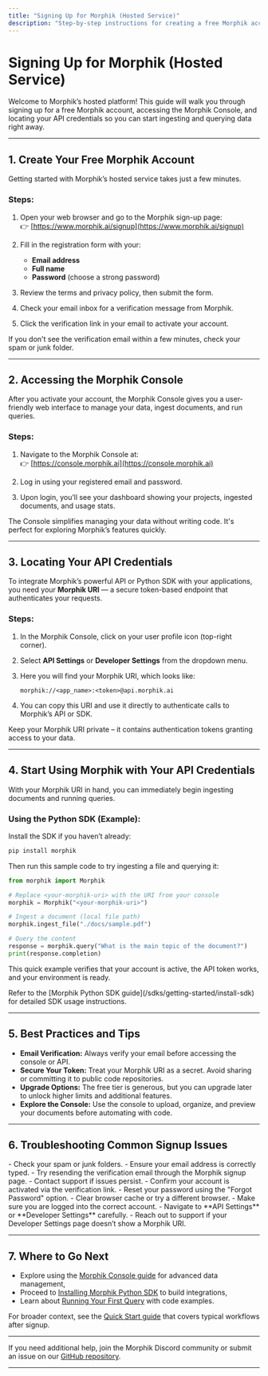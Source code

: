 ```yaml
---
title: "Signing Up for Morphik (Hosted Service)"
description: "Step-by-step instructions for creating a free Morphik account on the hosted platform. Covers sign-up, accessing the Morphik Console, and where to find your API credentials to begin ingesting data immediately."
---
```


# Signing Up for Morphik (Hosted Service)

Welcome to Morphik’s hosted platform! This guide will walk you through signing up for a free Morphik account, accessing the Morphik Console, and locating your API credentials so you can start ingesting and querying data right away.

---

## 1. Create Your Free Morphik Account

Getting started with Morphik’s hosted service takes just a few minutes.

### Steps:

1. Open your web browser and go to the Morphik sign-up page:  
   👉 [https://www.morphik.ai/signup](https://www.morphik.ai/signup)

2. Fill in the registration form with your:
   - **Email address**
   - **Full name**
   - **Password** (choose a strong password)

3. Review the terms and privacy policy, then submit the form.

4. Check your email inbox for a verification message from Morphik.

5. Click the verification link in your email to activate your account.

<Tip>
If you don't see the verification email within a few minutes, check your spam or junk folder.
</Tip>

---

## 2. Accessing the Morphik Console

After you activate your account, the Morphik Console gives you a user-friendly web interface to manage your data, ingest documents, and run queries.

### Steps:

1. Navigate to the Morphik Console at:  
   👉 [https://console.morphik.ai](https://console.morphik.ai)

2. Log in using your registered email and password.

3. Upon login, you’ll see your dashboard showing your projects, ingested documents, and usage stats.

<Note>
The Console simplifies managing your data without writing code. It's perfect for exploring Morphik’s features quickly.
</Note>

---

## 3. Locating Your API Credentials

To integrate Morphik’s powerful API or Python SDK with your applications, you need your **Morphik URI** — a secure token-based endpoint that authenticates your requests.

### Steps:

1. In the Morphik Console, click on your user profile icon (top-right corner).

2. Select **API Settings** or **Developer Settings** from the dropdown menu.

3. Here you will find your Morphik URI, which looks like:

   ```plaintext
   morphik://<app_name>:<token>@api.morphik.ai
   ```

4. You can copy this URI and use it directly to authenticate calls to Morphik’s API or SDK.

<Tip>
Keep your Morphik URI private – it contains authentication tokens granting access to your data.
</Tip>

---

## 4. Start Using Morphik with Your API Credentials

With your Morphik URI in hand, you can immediately begin ingesting documents and running queries.

### Using the Python SDK (Example):

Install the SDK if you haven’t already:

```bash
pip install morphik
```

Then run this sample code to try ingesting a file and querying it:

```python
from morphik import Morphik

# Replace <your-morphik-uri> with the URI from your console
morphik = Morphik("<your-morphik-uri>")

# Ingest a document (local file path)
morphik.ingest_file("./docs/sample.pdf")

# Query the content
response = morphik.query("What is the main topic of the document?")
print(response.completion)
```

This quick example verifies that your account is active, the API token works, and your environment is ready.

<Note>
Refer to the [Morphik Python SDK guide](/sdks/getting-started/install-sdk) for detailed SDK usage instructions.
</Note>

---

## 5. Best Practices and Tips

- **Email Verification:** Always verify your email before accessing the console or API.
- **Secure Your Token:** Treat your Morphik URI as a secret. Avoid sharing or committing it to public code repositories.
- **Upgrade Options:** The free tier is generous, but you can upgrade later to unlock higher limits and additional features.
- **Explore the Console:** Use the console to upload, organize, and preview your documents before automating with code.

---

## 6. Troubleshooting Common Signup Issues

<AccordionGroup title="Troubleshooting Signup and Access">
<Accordion title="Didn’t Receive Verification Email">
- Check your spam or junk folders.
- Ensure your email address is correctly typed.
- Try resending the verification email through the Morphik signup page.
- Contact support if issues persist.
</Accordion>
<Accordion title="Unable to Log In After Signup">
- Confirm your account is activated via the verification link.
- Reset your password using the "Forgot Password" option.
- Clear browser cache or try a different browser.
</Accordion>
<Accordion title="Can’t Find API URI in Console">
- Make sure you are logged into the correct account.
- Navigate to **API Settings** or **Developer Settings** carefully.
- Reach out to support if your Developer Settings page doesn’t show a Morphik URI.
</Accordion>
</AccordionGroup>

---

## 7. Where to Go Next

- Explore using the [Morphik Console guide](/getting-started/first-steps-and-validation/using-the-morphik-console) for advanced data management,
- Proceed to [Installing Morphik Python SDK](/getting-started/install-configure-morphik/install-python-sdk) to build integrations,
- Learn about [Running Your First Query](/getting-started/first-steps-and-validation/run-first-sdk-query) with code examples.

For broader context, see the [Quick Start guide](/overview/feature-overview/quickstart) that covers typical workflows after signup.

---

If you need additional help, join the Morphik Discord community or submit an issue on our [GitHub repository](https://github.com/morphik-org/morphik-core/issues).

---